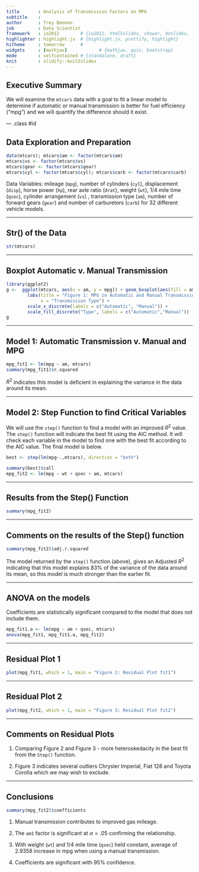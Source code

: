 ```yaml
---
title       : Analysis of Transmission Factors on MPG
subtitle    : 
author      : Trey Beeman
job         : Data Scientist
framework   : io2012        # {io2012, html5slides, shower, dzslides, ...}
highlighter : highlight.js  # {highlight.js, prettify, highlight}
hitheme     : tomorrow      # 
widgets     : [mathjax]            # {mathjax, quiz, bootstrap}
mode        : selfcontained # {standalone, draft}
knit        : slidify::knit2slides
---
```


## Executive Summary 

We will examine the `mtcars` data with a goal to fit a linear model to determine if automatic or manual transmission is better for fuel efficiency ("mpg") and we will quantify the difference should it exist.

--- .class #id 

## Data Exploration and Preparation

```r
data(mtcars); mtcars$am <- factor(mtcars$am)
mtcars$vs <- factor(mtcars$vs)
mtcars$gear <- factor(mtcars$gear)
mtcars$cyl <- factor(mtcars$cyl); mtcars$carb <- factor(mtcars$carb)
```
Data Variables: mileage (`mpg`), number of cylinders (`cyl`), 
displacement (`disp`), horse power (`hp`), rear axle ratio (`drat`), 
weight (`wt`), 1/4 mile time (`qsec`), cylinder arrangement (`vs`) , transmission type (`am`), number of forward gears (`gear`) and number of carburetors (`carb`) for 32 different vehicle models.

---

## Str() of the Data

```r
str(mtcars)
```

---

## Boxplot Automatic v. Manual Transmission

```r
library(ggplot2)
g <-  ggplot(mtcars, aes(x = am, y = mpg)) + geom_boxplot(aes(fill = am)) +
        labs(title = "Figure 1: MPG in Automatic and Manual Transmission Vehicles", 
             x = "Transmission Type") + 
        scale_x_discrete(labels = c("Automatic", "Manual")) +
        scale_fill_discrete("Type", labels = c("Automatic","Manual"))
g
```

---

## Model 1: Automatic Transmission v. Manual and MPG

```r
mpg_fit1 <- lm(mpg ~ am, mtcars)
summary(mpg_fit1)$r.squared
```

$R^{2}$ indicates this model is deficient in explaining the variance in the data around its mean.  

---

## Model 2: Step Function to find Critical Variables

We will use the `step()` function to find a model with an improved $R^{2}$ value.  The `step()` function will indicate the best fit using the AIC method.  It will check each variable in the model to find one with the best fit according to the AIC value.  The final model is below.

```r
best <- step(lm(mpg~.,mtcars), direction = "both")
```

```r
summary(best)$call
mpg_fit2 <- lm(mpg ~ wt + qsec + am, mtcars)
```

---

## Results from the Step() Function

```r
summary(mpg_fit2)
```

---

## Comments on the results of the Step() function

```r
summary(mpg_fit2)$adj.r.squared
```

The model returned by the `step()` function (above), gives an Adjusted $R^{2}$ indicating that this model explains 83% of the variance of the data around its mean, so this model is much stronger than the earlier fit.

---

## ANOVA on the models

Coefficients are statistically significant compared to the model that does not include them.

```r
mpg_fit1.a <- lm(mpg ~ am + qsec, mtcars)
anova(mpg_fit1, mpg_fit1.a, mpg_fit2)
```

---

## Residual Plot 1

```r
plot(mpg_fit1, which = 1, main = "Figure 2: Residual Plot fit1")
```

---

## Residual Plot 2

```r
plot(mpg_fit2, which = 1, main = "Figure 3: Residual Plot fit2")
```

---

## Comments on Residual Plots

1. Comparing Figure 2 and Figure 3 - more heteroskedacity in the best fit from the `Step()` function.

2. Figure 3 indicates several outliers Chrysler Imperial, Fiat 128 and Toyota Corolla which we may wish to exclude.

---

## Conclusions

```r
summary(mpg_fit2)$coefficients
```

1. Manual transmission contributes to improved gas mileage.

2. The `am1` factor is significant at $\alpha = .05$ confirming the relationship.

3. With weight (`wt`) and 1/4 mile time (`qsec`) held constant, average of 2.9358 increase in mpg when using a manual transmission.

4. Coefficients are significant with 95% confidence.
